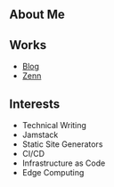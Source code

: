 
## About Me

<Bio />

## Works

* [Blog](https://blog.chick-p.work)
* [Zenn](https://zenn.dev/chick_p)

## Interests

* Technical Writing
* Jamstack
* Static Site Generators
* CI/CD
* Infrastructure as Code
* Edge Computing
